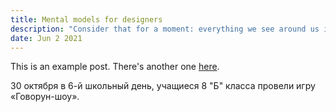 ```yaml
---
title: Mental models for designers
description: "Consider that for a moment: everything we see around us is assumed to have had a cause and is contingent upon."
date: Jun 2 2021
---
```


This is an example post. There's another one [here](/posts/example-post).

30 октября в 6-й школьный день, учащиеся 8 "Б" класса провели игру «Говорун-шоу».


